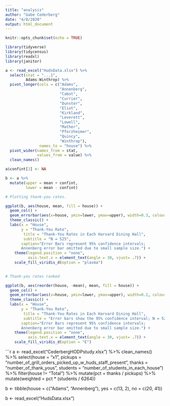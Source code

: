 ```yaml
---
title: "analysis"
author: "Gabe Cederberg"
date: "4/8/2020"
output: html_document
---
```


```r
knitr::opts_chunk$set(echo = TRUE)

library(tidyverse)
library(tidycensus)
library(readxl)
library(janitor)
```

```r
a <- read_excel("HudsData.xlsx") %>% 
  select(stat = "...1",
         Adams:Winthrop) %>% 
  pivot_longer(cols = c("Adams", 
                        "Annenberg",
                        "Cabot",
                        "Currier",
                        "Dunster",
                        "Eliot",
                        "Kirkland",
                        "Leverett",
                        "Lowell",
                        "Mather",
                        "Pforzheimer",
                        "Quincy",
                        "Winthrop"),
               names_to = "house") %>% 
  pivot_wider(names_from = stat, 
              values_from = value) %>% 
  clean_names() 

a$confint[2] <- NA

b <- a %>% 
  mutate(upper = mean + confint,
         lower = mean - confint)
```


```r

# Plotting thank-you rates.

ggplot(b, aes(house, mean, fill = house)) +
  geom_col() +
  geom_errorbar(aes(x=house, ymin=lower, ymax=upper), width=0.3, colour="black", alpha=0.8, size=.3) + 
  theme_classic() +
  labs(x = "House", 
       y = "Thank-You Rate", 
        title = "Thank-You Rates in Each Harvard Dining Hall", 
        subtitle = "N = 525",
       caption="Error Bars represent 95% confidence intervals; 
       Annenberg error bar omitted due to small sample size.") +
    theme(legend.position = "none",
          axis.text.x = element_text(angle = 30, vjust= .7)) +
    scale_fill_viridis_d(option = "plasma")
  
```

```r
# Thank-you rates ranked

ggplot(b, aes(reorder(house, -mean), mean, fill = house)) +
  geom_col() +
  geom_errorbar(aes(x=house, ymin=lower, ymax=upper), width=0.2, colour="black", alpha=0.7, size=.3) + 
  theme_classic() +
  labs(x = "House", 
       y = "Thank-You Rate", 
        title = "Thank-You Rates in Each Harvard Dining Hall", 
        subtitle = "Error bars show the 95% confidence interval; N = 525",
       caption="Error Bars represent 95% confidence intervals;
       Annenberg error bar omitted due to small sample size.") +
    theme(legend.position = "none",
          axis.text.x = element_text(angle = 30, vjust= .7)) +
    scale_fill_viridis_d(option = "E")


```





```r
a <- read_excel("CederbergHODPstudy.xlsx") %>% 
  clean_names() %>% 
  select(house = "x1",
         pickups = "number_of_grill_orders_picked_up_w_huds_staff_present",
         thanks = "number_of_thank_yous",
         students = "number_of_students_in_each_house") %>% 
  filter(house != "Total") %>% 
  mutate(pct = thanks / pickups) %>% 
  mutate(weighted = pct * (students / 6264))

b <- tibble(house = c("Adams", "Annenberg"),
            yes = c(13, 2),
            no = c(20, 41))
  
b <- read_excel("HudsData.xlsx")
